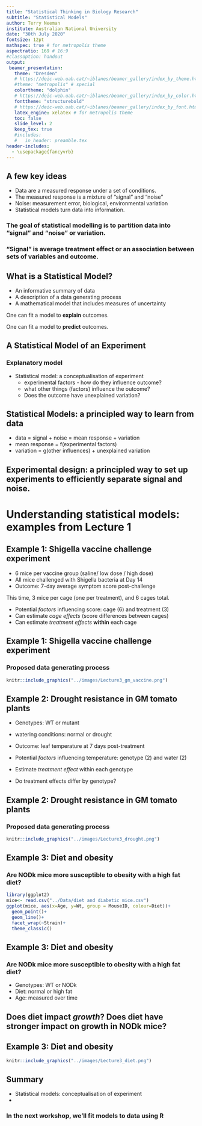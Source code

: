 ```yaml
---
title: "Statistical Thinking in Biology Research"
subtitle: "Statistical Models"
author: Terry Neeman
institute: Australian National University
date: "30th July 2020"
fontsize: 12pt
mathspec: true # for metropolis theme
aspectratio: 169 # 16:9
#classoption: handout
output:
 beamer_presentation:
   theme: "Dresden" 
   # https://deic-web.uab.cat/~iblanes/beamer_gallery/index_by_theme.html
   #theme: "metropolis" # special
   colortheme: "dolphin"
   # https://deic-web.uab.cat/~iblanes/beamer_gallery/index_by_color.html
   fonttheme: "structurebold"
   # https://deic-web.uab.cat/~iblanes/beamer_gallery/index_by_font.html
   latex_engine: xelatex # for metropolis theme
   toc: false
   slide_level: 2
   keep_tex: true
   #includes:
   #   in_header: preamble.tex
header-includes:
  - \usepackage{fancyvrb}
---
```

 
## A few key ideas

* Data are a measured response under a set of conditions.
* The measured response is a mixture of "signal" and "noise"
* Noise: measurement error, biological, environmental variation
* Statistical models turn data into information.
 
 
::: block
### The goal of statistical modelling is to partition data into "signal" and "noise" or variation. 

### "Signal" is average treatment effect or an association between sets of variables and outcome.  
:::

 
## What is a Statistical Model?

* An informative summary of data 
* A description of a data generating process
* A mathematical model that includes measures of uncertainty
 
One can fit a model to **explain** outcomes.

One can fit a model to **predict** outcomes.

## A Statistical Model of an Experiment

### Explanatory model
* Statistical model: a conceptualisation of experiment
   * experimental factors - how do they influence outcome?
   * what other things (factors) influence the outcome?
   * Does the outcome have unexplained variation?

## Statistical Models: a principled way to learn from data

* data = signal + noise = mean response + variation
* mean response = f(experimental factors)
* variation = g(other influences) + unexplained variation

::: block
## Experimental design: a principled way to set up experiments to efficiently separate signal and noise.
:::

# Understanding statistical models: examples from Lecture 1

## Example 1: Shigella vaccine challenge experiment

* 6 mice per vaccine group (saline/ low dose / high dose)
* All mice challenged with Shigella bacteria at Day 14
* Outcome: 7-day average symptom score post-challenge

This time, 3 mice per cage (one per treatment), and 6 cages total.

* Potential *factors* influencing score: cage (6) and treatment (3)
* Can estimate *cage effects* (score differences between cages)
* Can estimate *treatment effects* **within** each cage

## Example 1: Shigella vaccine challenge experiment
### Proposed data generating process
```r
knitr::include_graphics("../images/Lecture3_gm_vaccine.png")
```

## Example 2: Drought resistance in GM tomato plants 

* Genotypes: WT or mutant
* watering conditions: normal or drought
* Outcome: leaf temperature at 7 days post-treatment

* Potential *factors* influencing temperature: genotype (2) and water (2)
* Estimate *treatment effect* within each genotype
* Do treatment effects differ by genotype? 

## Example 2: Drought resistance in GM tomato plants 
### Proposed data generating process
```r
knitr::include_graphics("../images/Lecture3_drought.png")
```

## Example 3: Diet and obesity
### Are NODk mice more susceptible to obesity with a high fat diet?

```r
library(ggplot2)
mice<- read.csv("../Data/diet and diabetic mice.csv")
ggplot(mice, aes(x=Age, y=Wt, group = MouseID, colour=Diet))+
  geom_point()+
  geom_line()+
  facet_wrap(~Strain)+
  theme_classic()
```

## Example 3: Diet and obesity
### Are NODk mice more susceptible to obesity with a high fat diet?

* Genotypes: WT or NODk
* Diet: normal or high fat
* Age: measured over time

::: block
## Does diet impact *growth*? Does diet have stronger impact on growth in NODk mice?
:::

## Example 3: Diet and obesity
```r
knitr::include_graphics("../images/Lecture3_diet.png")
```
## Summary

* Statistical models: conceptualisation of experiment
* 

:::block
### In the next workshop, we'll fit models to data using R
:::